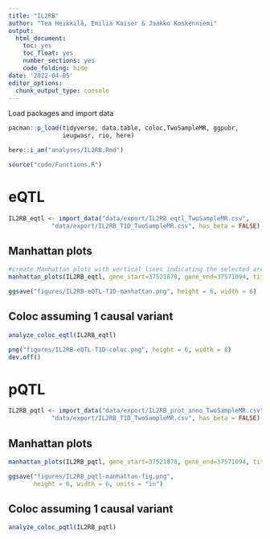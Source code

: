 ---
title: "IL2RB"
author: "Tea Heikkilä, Emilia Kaiser & Jaakko Koskenniemi"
output:
  html_document:
    toc: yes
    toc_float: yes
    number_sections: yes
    code_folding: hide
date: '2022-04-05'
editor_options: 
  chunk_output_type: console
---

Load packages and import data
```{r}
pacman::p_load(tidyverse, data.table, coloc,TwoSampleMR, ggpubr, 
               ieugwasr, rio, here)

here::i_am("analyses/IL2RB.Rmd")

source("code/Functions.R")
```


# eQTL


```{r}

IL2RB_eqtl <- import_data("data/export/IL2RB_eqtl_TwoSampleMR.csv",
            "data/export/IL2RB_T1D_TwoSampleMR.csv", has_beta = FALSE)

```

## Manhattan plots
```{r}
#create Manhattan plots with vertical lines indicating the selected area (see below 2.4)
manhattan_plots(IL2RB_eqtl, gene_start=37521878, gene_end=37571094, title = "IL2RB")

ggsave("figures/IL2RB-eQTL-T1D-manhattan.png", height = 6, width = 6)

```

## Coloc assuming 1 causal variant
```{r}
analyze_coloc_eqtl(IL2RB_eqtl)

png("figures/IL2RB-eQTL-T1D-coloc.png", height = 6, width = 8)
dev.off()
```


# pQTL

```{r}
IL2RB_pqtl <- import_data("data/export/IL2RB_prot_anno_TwoSampleMR.csv",
            "data/export/IL2RB_T1D_TwoSampleMR.csv", has_beta = FALSE)

```


## Manhattan plots
```{r}
manhattan_plots(IL2RB_pqtl, gene_start=37521878, gene_end=37571094, title = "IL2RB")

ggsave("figures/IL2RB_pqtl-manhattan-fig.png",
       height = 6, width = 6, units = "in")
```

## Coloc assuming 1 causal variant
```{r}
analyze_coloc_pqtl(IL2RB_pqtl)

```



